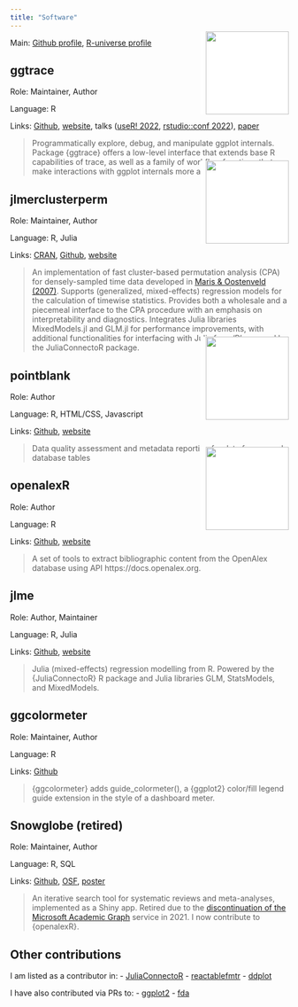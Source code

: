 ```yaml
---
title: "Software"
---
```


<style>
div.hex-container {
  position: relative;
}
img.hex {
  width: 150px;
  padding-left: 10px;
  background-color: white;
  position: absolute;
  right: 0;
  top: -100px;
}
</style>

Main: [Github profile](https://github.com/yjunechoe), [R-universe profile](https://yjunechoe.r-universe.dev/builds)

## ggtrace

<div class='hex-container'>
  <img class='hex' src='https://yjunechoe.github.io/ggtrace/logo.png'/>
</div>

Role: Maintainer, Author

Language: R

Links: [Github](https://github.com/yjunechoe/ggtrace), [website](yjunechoe.github.io/ggtrace), talks ([useR! 2022](https://www.youtube.com/watch?v=2JX8zu4QxMg&t=2959s), [rstudio::conf 2022](https://www.rstudio.com/conference/2022/talks/cracking-open-ggplot-internals-ggtrace/)), [paper](https://yjunechoe.github.io/static/papers/Choe_2022_SublayerGG.pdf)

> Programmatically explore, debug, and manipulate ggplot internals. Package {ggtrace} offers a low-level interface that extends base R capabilities of trace, as well as a family of workflow functions that make interactions with ggplot internals more accessible.


## jlmerclusterperm

<div class='hex-container'>
  <img class='hex' src='https://yjunechoe.github.io/jlmerclusterperm/logo.png'/>
</div>

Role: Maintainer, Author

Language: R, Julia

Links: [CRAN](https://cran.r-project.org/package=jlmerclusterperm), [Github](https://github.com/yjunechoe/jlmerclusterperm/), [website](https://yjunechoe.github.io/jlmerclusterperm/)

> An implementation of fast cluster-based permutation analysis (CPA) for densely-sampled time data developed in [Maris & Oostenveld (2007)](doi:10.1016/j.jneumeth.2007.03.024). Supports (generalized, mixed-effects) regression models for the calculation of timewise statistics. Provides both a wholesale and a piecemeal interface to the CPA procedure with an emphasis on interpretability and diagnostics. Integrates Julia libraries MixedModels.jl and GLM.jl for performance improvements, with additional functionalities for interfacing with Julia from 'R' powered by the JuliaConnectoR package.

## pointblank

<div class='hex-container'>
  <img class='hex' src='https://raw.githubusercontent.com/rstudio/pointblank/main/man/figures/logo.svg'/>
</div>

Role: Author

Language: R, HTML/CSS, Javascript

Links: [Github](https://github.com/rstudio/pointblank), [website](https://rstudio.github.io/pointblank/)

> Data quality assessment and metadata reporting for data frames and database tables


## openalexR

<div class='hex-container'>
  <img class='hex' src='https://docs.ropensci.org/openalexR/logo.png'/>
</div>

Role: Author

Language: R

Links: [Github](https://github.com/ropensci/openalexR), [website](https://docs.ropensci.org/openalexR/)

> A set of tools to extract bibliographic content from the OpenAlex database using API https://docs.openalex.org.


## jlme

Role: Author, Maintainer

Language: R, Julia

Links: [Github](https://github.com/yjunechoe/jlme), [website](https://yjunechoe.github.io/jlme/)

> Julia (mixed-effects) regression modelling from R. Powered by the {JuliaConnectoR} R package and Julia libraries GLM, StatsModels, and MixedModels.


## ggcolormeter

Role: Maintainer, Author

Language: R

Links: [Github](https://github.com/yjunechoe/ggcolormeter)

> {ggcolormeter} adds guide_colormeter(), a {ggplot2} color/fill legend guide extension in the style of a dashboard meter.


## Snowglobe (retired)

Role: Maintainer, Author

Language: R, SQL

Links: [Github](https://github.com/yjunechoe/Snowglobe), [OSF](https://osf.io/u25rn/), [poster](https://yjunechoe.github.io/static/poster/Snowballer_June_Choe.pdf)

> An iterative search tool for systematic reviews and meta-analyses, implemented as a Shiny app. Retired due to the [discontinuation of the Microsoft Academic Graph](https://www.microsoft.com/en-us/research/project/academic/articles/microsoft-academic-to-expand-horizons-with-community-driven-approach/) service in 2021. I now contribute to {openalexR}.


## Other contributions

I am listed as a contributor in:
- [JuliaConnectoR](https://github.com/stefan-m-lenz/JuliaConnectoR)
- [reactablefmtr](https://github.com/kcuilla/reactablefmtr/)
- [ddplot](https://github.com/feddelegrand7/ddplot/)

I have also contributed via PRs to:
- [ggplot2](https://github.com/tidyverse/ggplot2/)
- [fda](https://github.com/JamesRamsay5/fda)
